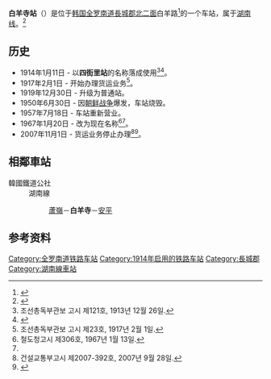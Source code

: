 {{朝鮮半島車站資訊
|公司色 = #0066b3
|文字色 = 
|站名 = 白羊寺站<br />{{lang|en|Baegyangsa}}
|圖片 =
|pxl = 
|圖片說明 =
|所屬路線 = [[湖南线|湖南线]]
|車站編號 = 
|前一站 = [[蘆嶺站|蘆嶺]]
|前一站距離 = 7.0
|後一站距離 = 11.5
|後一站 = [[安平站_(全罗南道)|安平]]
|距離 = 148.6
|起點站 = [[大田操车场|大田操车场]]
|諺文 = 백양사역
|朝鮮漢字 = 白羊寺驛
|文觀部式 = Baegyangsa-yeok 
|馬-賴式 = Paegyangsa-yŏk
|副站名 = 
|停站路線數 = 
|所屬公司 = [[韩国铁道公社|韩国铁道公社]]
|所在地 =[[全罗南道|全罗南道]][[長城郡|長城郡]][[北二面_(長城郡)|北二面]]白羊路2-14
|車站構造 = 地面车站
|月台配置 = 2面4线
|啟用年月日 =1914年1月11日
|廢站年月日 = 
|上下車人次 =
|統計年度 =
|轉車 = 
|備註 = 
|全寬備註 = 
}}

'''白羊寺站'''（{{kor|諺=백양사역|漢=白羊寺驛|羅=Baegyangsa yeok|f=y}}）是位于[[韩国|韩国]][[全罗南道|全罗南道]][[長城郡|長城郡]][[北二面_(長城郡)|北二面]]白羊路<ref>{{cite web|url=http://www.koreatransportation.info/location.php?location_id=881|title=백양사역 / Baekyangsa Station|publisher=大眾交通案內|access-date=2016-12-30|archive-date=2016-12-31|archive-url=https://web.archive.org/web/20161231074446/http://www.koreatransportation.info/location.php?location_id=881|dead-url=no}}</ref>的一个车站，属于[[湖南线|湖南线]]。<ref>{{Cite news|url=http://www.electimes.com/article.php?aid=1437982303125863016|title=철도송전선로도 지중화한다|last=|first=|date=2015-07-29|work=전기신문|accessdate=2017-01-16|language=ko|archive-date=2021-05-10|archive-url=https://web.archive.org/web/20210510223947/https://www.electimes.com/article.php?aid=1437982303125863016|dead-url=no}}</ref>

== 历史 ==
*1914年1月11日 - 以'''四街里站'''的名称落成使用<ref>조선총독부관보 고시 제121호, 1913년 12월 26일.</ref><ref name=":0">{{Cite news|url=http://www.gjdream.com/v2/section/view.html?news_type=906&uid=449586|title=[광주갈피갈피]사라져가는 역들-광주드림|last=|first=|date=2013-10-16|work=|newspaper=광주드림|accessdate=2017-01-16|language=ko|archive-date=2017-02-03|archive-url=https://web.archive.org/web/20170203074005/http://www.gjdream.com/v2/section/view.html?news_type=906&uid=449586|dead-url=no}}</ref>。
*1917年2月1日 - 开始办理货运业务<ref>조선총독부관보 고시 제23호, 1917년 2월 1일.</ref>。
*1919年12月30日 - 升级为普通站。
*1950年6月30日 - 因[[朝鲜战争|朝鲜战争]]爆发，车站烧毁。
*1957年7月18日 - 车站重新营业。
*1967年1月20日 - 改为现在名称<ref>철도청고시 제306호, 1967년 1월 13일.</ref><ref name=":0" />。
*2007年11月1日 - 货运业务停止办理<ref>건설교통부고시 제2007-392호, 2007년 9월 28일.</ref><ref>{{Cite news|url=http://www.fnnews.com/news/200710031631197761?t=y|title=대전·천안·구미역등 20개역，철도화물 취급업무 중단|last=|first=|date=2007-10-03|work=파이낸셜뉴스|accessdate=2017-01-16|language=ko|archive-date=2021-05-18|archive-url=https://web.archive.org/web/20210518004657/https://www.fnnews.com/news/200710031631197761?t=y|dead-url=no}}</ref>。

== 相鄰車站 ==
;韓國鐵道公社
:湖南線
::[[蘆嶺站|蘆嶺]]－'''白羊寺'''－[[安平站_(全羅南道)|安平]]

== 参考资料 ==
{{reflist}}

{{Korea-rail-stub}}
{{湖南线}}
{{Nuriro号}}
{{无穷花号}}

[[Category:全罗南道铁路车站|Category:全罗南道铁路车站]]
[[Category:1914年启用的铁路车站|Category:1914年启用的铁路车站]]
[[Category:長城郡|Category:長城郡]]
[[Category:湖南線車站|Category:湖南線車站]]